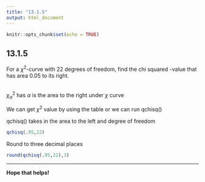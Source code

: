 ```yaml
---
title: "13.1.5"
output: html_document
---
```


```r
knitr::opts_chunk$set(echo = TRUE)
```

## 13.1.5

For a $\chi^2$-curve with 22 degrees of​ freedom, find the chi squared
​-value that has area 0.05 to its right.

<br/>
$\chi_\alpha^2$ has $\alpha$ is the area to the right under $\chi$ curve 

We can get $\chi^2$ value by using the table or we can run qchisq()

qchisq() takes in the area to the left and degree of freedom

```r
qchisq(.95,22)
```
Round to three decimal places
```r
round(qchisq(.95,22),3)
```
<hr/>
**Hope that helps!**